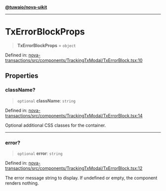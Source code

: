 [**@tuwaio/nova-uikit**](../../../README.md)

***

# TxErrorBlockProps

> **TxErrorBlockProps** = `object`

Defined in: [nova-transactions/src/components/TrackingTxModal/TxErrorBlock.tsx:10](https://github.com/TuwaIO/nova-uikit/blob/607da4bfc83714934b7ce8c7452512024d634763/packages/nova-transactions/src/components/TrackingTxModal/TxErrorBlock.tsx#L10)

## Properties

### className?

> `optional` **className**: `string`

Defined in: [nova-transactions/src/components/TrackingTxModal/TxErrorBlock.tsx:14](https://github.com/TuwaIO/nova-uikit/blob/607da4bfc83714934b7ce8c7452512024d634763/packages/nova-transactions/src/components/TrackingTxModal/TxErrorBlock.tsx#L14)

Optional additional CSS classes for the container.

***

### error?

> `optional` **error**: `string`

Defined in: [nova-transactions/src/components/TrackingTxModal/TxErrorBlock.tsx:12](https://github.com/TuwaIO/nova-uikit/blob/607da4bfc83714934b7ce8c7452512024d634763/packages/nova-transactions/src/components/TrackingTxModal/TxErrorBlock.tsx#L12)

The error message string to display. If undefined or empty, the component renders nothing.
